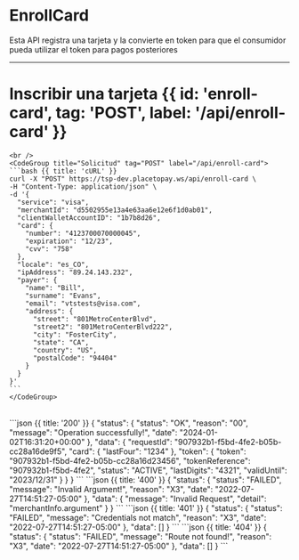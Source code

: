 

# EnrollCard

Esta API registra una tarjeta y la convierte en token para que el consumidor pueda utilizar el token para pagos posteriores

---
# Inscribir una tarjeta {{ id: 'enroll-card', tag: 'POST', label: '/api/enroll-card' }}

<Row>
  <Col>
    <ApiReader
      path="/api/enroll-card"
      method="POST"
      api={props.refs}
    />
  </Col>
  <Col sticky>

    <br />
    <CodeGroup title="Solicitud" tag="POST" label="/api/enroll-card">
    ```bash {{ title: 'cURL' }}
    curl -X "POST" https://tsp-dev.placetopay.ws/api/enroll-card \
    -H "Content-Type: application/json" \
    -d '{
      "service": "visa",
      "merchantId": "d5502955e13a4e63aa6e12e6f1d0ab01",
      "clientWalletAccountID": "1b7b8d26",
      "card": {
        "number": "4123700070000045",
        "expiration": "12/23",
        "cvv": "758"
      },
      "locale": "es_CO",
      "ipAddress": "89.24.143.232",
      "payer": {
        "name": "Bill",
        "surname": "Evans",
        "email": "vtstests@visa.com",
        "address": {
          "street": "801MetroCenterBlvd",
          "street2": "801MetroCenterBlvd222",
          "city": "FosterCity",
          "state": "CA",
          "country": "US",
          "postalCode": "94404"
        }
      }
    }'
    ```
    </CodeGroup>
  </Col>
</Row>

<Row>
  <Col>
    <ApiReader
      path="/api/enroll-card"
      method="post"
      type="response"
      api={props.refs}
    />
  </Col>
  <Col sticky>
    <br />
    <CodeGroup title="Respuesta">
    ```json {{ title: '200' }}
    {
      "status": {
        "status": "OK",
        "reason": "00",
        "message": "Operation successfully!",
        "date": "2024-01-02T16:31:20+00:00"
      },
      "data": {
        "requestId": "907932b1-f5bd-4fe2-b05b-cc28a16de9f5",
        "card": {
          "lastFour": "1234"
        },
        "token": {
          "token": "907932b1-f5bd-4fe2-b05b-cc28a16d23456",
          "tokenReference": "907932b1-f5bd-4fe2",
          "status": "ACTIVE",
          "lastDigits": "4321",
          "validUntil": "2023/12/31"
        }
      }
    }
    ```
    ```json {{ title: '400' }}
    {
      "status": {
        "status": "FAILED",
        "message": "Invalid Argument!",
        "reason": "X3",
        "date": "2022-07-27T14:51:27-05:00"
      },
      "data": {
        "message": "Invalid Request",
        "detail": "merchantInfo.argument"
      }
    }
    ```
    ```json {{ title: '401' }}
    {
      "status": {
        "status": "FAILED",
        "message": "Credentials not match",
        "reason": "X3",
        "date": "2022-07-27T14:51:27-05:00"
      },
      "data": []
    }
    ```
    ```json {{ title: '404' }}
    {
      "status": {
        "status": "FAILED",
        "message": "Route not found!",
        "reason": "X3",
        "date": "2022-07-27T14:51:27-05:00"
      },
      "data": []
    }
    ```
    </CodeGroup>
  </Col>
</Row>

